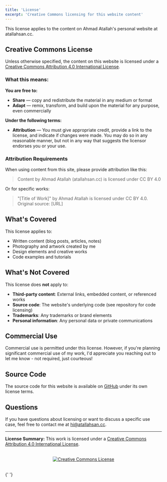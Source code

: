 ```yaml
---
title: 'License'
excerpt: 'Creative Commons licensing for this website content'
---
```




<SEO
  title="License"
  description="Creative Commons licensing information for content on this personal website"
/>

This license applies to the content on Ahmad Atallah's personal website at atallahsan.cc.

## Creative Commons License

Unless otherwise specified, the content on this website is licensed under a [Creative Commons Attribution 4.0 International License](https://creativecommons.org/licenses/by/4.0/).

### What this means:

**You are free to:**

- **Share** — copy and redistribute the material in any medium or format
- **Adapt** — remix, transform, and build upon the material for any purpose, even commercially

**Under the following terms:**

- **Attribution** — You must give appropriate credit, provide a link to the license, and indicate if changes were made. You may do so in any reasonable manner, but not in any way that suggests the licensor endorses you or your use.

### Attribution Requirements

When using content from this site, please provide attribution like this:

> Content by Ahmad Atallah (atallahsan.cc) is licensed under CC BY 4.0

Or for specific works:

> "[Title of Work]" by Ahmad Atallah is licensed under CC BY 4.0. Original source: [URL]

## What's Covered

This license applies to:

- Written content (blog posts, articles, notes)
- Photography and artwork created by me
- Design elements and creative works
- Code examples and tutorials

## What's Not Covered

This license does **not** apply to:

- **Third-party content**: External links, embedded content, or referenced works
- **Source code**: The website's underlying code (see repository for code licensing)
- **Trademarks**: Any trademarks or brand elements
- **Personal information**: Any personal data or private communications

## Commercial Use

Commercial use is permitted under this license. However, if you're planning significant commercial use of my work, I'd appreciate you reaching out to let me know - not required, just courteous!

## Source Code

The source code for this website is available on [GitHub](https://github.com/ahmadatallah/personal-space) under its own license terms.

## Questions

If you have questions about licensing or want to discuss a specific use case, feel free to contact me at [hi@atallahsan.cc](mailto:hi@atallahsan.cc).

---

**License Summary:** This work is licensed under a [Creative Commons Attribution 4.0 International License](https://creativecommons.org/licenses/by/4.0/).

<div style="text-align: center; margin: 2rem 0;">
  <a
    href="https://creativecommons.org/licenses/by/4.0/"
    target="_blank"
    rel="noopener noreferrer"
  >
    <img
      src="https://i.creativecommons.org/l/by/4.0/88x31.png"
      alt="Creative Commons License"
      style="border: none;"
    />
  </a>
</div>{' '}

